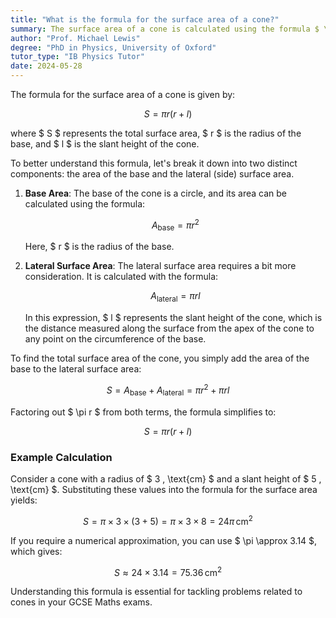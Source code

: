 ```yaml
---
title: "What is the formula for the surface area of a cone?"
summary: The surface area of a cone is calculated using the formula $ \pi r (r + l) $, where $ r $ is the radius and $ l $ is the slant height.
author: "Prof. Michael Lewis"
degree: "PhD in Physics, University of Oxford"
tutor_type: "IB Physics Tutor"
date: 2024-05-28
---
```


The formula for the surface area of a cone is given by:

$$ S = \pi r (r + l) $$

where $ S $ represents the total surface area, $ r $ is the radius of the base, and $ l $ is the slant height of the cone.

To better understand this formula, let's break it down into two distinct components: the area of the base and the lateral (side) surface area.

1. **Base Area**: The base of the cone is a circle, and its area can be calculated using the formula:

   $$ A_{\text{base}} = \pi r^2 $$

   Here, $ r $ is the radius of the base.

2. **Lateral Surface Area**: The lateral surface area requires a bit more consideration. It is calculated with the formula:

   $$ A_{\text{lateral}} = \pi r l $$

   In this expression, $ l $ represents the slant height of the cone, which is the distance measured along the surface from the apex of the cone to any point on the circumference of the base.

To find the total surface area of the cone, you simply add the area of the base to the lateral surface area:

$$ S = A_{\text{base}} + A_{\text{lateral}} = \pi r^2 + \pi r l $$

Factoring out $ \pi r $ from both terms, the formula simplifies to:

$$ S = \pi r (r + l) $$

### Example Calculation

Consider a cone with a radius of $ 3 \, \text{cm} $ and a slant height of $ 5 \, \text{cm} $. Substituting these values into the formula for the surface area yields:

$$ S = \pi \times 3 \times (3 + 5) = \pi \times 3 \times 8 = 24\pi \, \text{cm}^2 $$

If you require a numerical approximation, you can use $ \pi \approx 3.14 $, which gives:

$$ S \approx 24 \times 3.14 = 75.36 \, \text{cm}^2 $$

Understanding this formula is essential for tackling problems related to cones in your GCSE Maths exams.
    